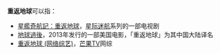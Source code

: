 '''重返地球'''可以指：
* [[星艦奇航記：重返地球|星艦奇航記：重返地球]]，[[星际迷航|星际迷航]]系列的一部电视剧
* [[地球過後|地球過後]]，2013年发行的一部美国电影，「重返地球」为其中国大陆译名
* [[重返地球_(网络综艺)|重返地球 (网络综艺)]]，[[芒果TV|芒果TV]]网综
{{disambig|cat=四字消歧义}}